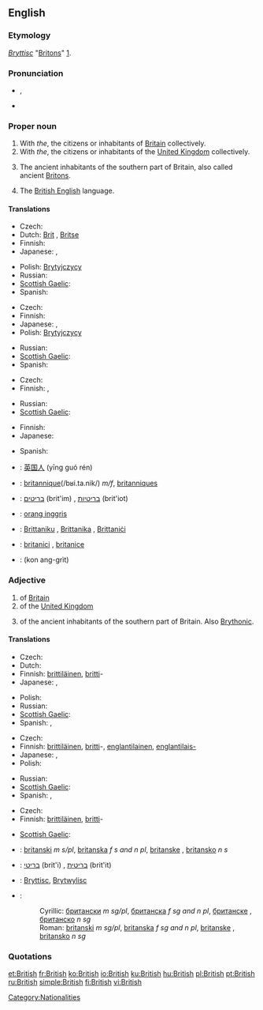 {{wikipedia|dab=British}}
==English==

{{rank|school|language|court|752|British|meant|tears|expected}}

===Etymology===
{{etyl|ang}} ''[[Bryttisc]]'' "[[Britons]]" [http://www.etymonline.com/index.php?search=British].

===Pronunciation===
* {{a|GA|RP}} {{IPA|/ˈbɹɪt.ɪʃ/}}, {{SAMPA|/"brIt.IS/}}
* {{audio|en-us-british.ogg|Audio (US)}}

===Proper noun===
{{en-proper noun}}

# With ''the'', the citizens or inhabitants of [[Britain]] collectively.
# With ''the'', the citizens or inhabitants of the [[United Kingdom]] collectively.
# {{history}} The ancient inhabitants of the southern part of Britain, also called ancient [[Briton]]s.
# The [[British English]] language.

====Translations====
{{trans-top|citizens or inhabitants of Britain}}
* Czech: {{t-|cs|Britové|m|p}}
* Dutch: [[Brit]] {{m}}, [[Britse]] {{f}}
* Finnish: {{t-|fi|britti|alt=britit}}
* Japanese: {{t+|ja|イギリス人|tr=igirisu-jin|sc=Jpan}}, {{t+|ja|英国人|tr=eikoku-jin|sc=Jpan}}
{{trans-mid}}
* Polish: [[Brytyjczycy]] {{p}}
* Russian: {{t|ru|британцы|m|p|tr=británcy|sc=Cyrl}}
* [[Scottish Gaelic]]: {{t-|gd|Breatannaich|m|xs=Scottish Gaelic}}
* Spanish: {{t|es|los británicos|pl}}
{{trans-bottom}}

{{trans-top|the citizens or inhabitants of the UK}}
* Czech: {{t-|cs|Britové|m|p}}
* Finnish: {{t-|fi|britti|alt=britit}}
* Japanese: {{t+|ja|イギリス人|tr=igirisu-jin|sc=Jpan}}, {{t+|ja|英国人|tr=eikoku-jin|sc=Jpan}}
* Polish: [[Brytyjczycy]] {{p}}
{{trans-mid}}
* Russian: {{t|ru|британцы|m|p|tr=británcy|sc=Cyrl}}
* [[Scottish Gaelic]]: {{t-|gd|Breatannaich|m|xs=Scottish Gaelic}}
* Spanish: {{t|es|los británicos|pl}}
{{trans-bottom}}

{{trans-top|history: ancient inhabitants of the southern part of Britain}}
* Czech: {{t-|cs|Britonové|m|p}}
* Finnish: {{t-|fi|britti|alt=britit}}, {{t-|fi|brittiläinen|alt=brittiläiset}}
{{trans-mid}}
* Russian: {{t|ru|бритты|m|p|tr=brítty|sc=Cyrl}}
* [[Scottish Gaelic]]: {{t-|gd|Breatannaich|m|xs=Scottish Gaelic}}
{{trans-bottom}}

{{trans-top|the British English language}}
* Finnish: {{t-|fi|englanninenglanti}}
* Japanese: {{t|ja|イギリス英語|tr=igirisu eigo|sc=Jpan}}
{{trans-mid}}
* Spanish: {{t+|es|inglés británico}}
{{trans-bottom}}

{{checktrans-top}}
<!-- Most of these are in singular. Should they really be? -->
* {{ttbc|Chinese}}: [[英国人]] (yīng guó rén)
* {{ttbc|French}}: [[britannique]](/bʁi.ta.nik/) ''m/f'', [[britanniques]] {{p}}
* {{ttbc|Hebrew}}: [[בריטים]] (brit'im) {{m|p}}, [[בריטיות]] (brit'iot) {{f|p}}
* {{ttbc|Indonesian}}: [[orang inggris]]
{{trans-mid}}
* {{ttbc|Maltese}}: [[Brittaniku]] {{m}}, [[Brittanika]] {{f}}, [[Brittaniċi]] {{p}}
* {{ttbc|Romanian}}: [[britanici]] {{m|p}}, [[britanice]] {{f|p}}
* {{ttbc|Thai}}: {{Thai|[[คนอังกฤษ]]}} (kon ang-grìt)
{{trans-bottom}}

===Adjective===
{{en-adj}}

# of [[Britain]]
# of the [[United Kingdom]]
# {{history}} of the ancient inhabitants of the southern part of Britain.  Also [[Brythonic]].

====Translations====
{{trans-top|of Britain}}
* Czech: {{t-|cs|britský}}
* Dutch: {{t-|nl|Brits}}
* Finnish: [[brittiläinen]], [[britti]]-
* Japanese: {{t|ja|イギリスの|tr=igirisu no|sc=Jpan}}, {{t|ja|英国の|tr=eikoku no|sc=Jpan}}
{{trans-mid}}
* Polish: {{t+|pl|brytyjski|m}}
* Russian: {{t+|ru|британский|tr=británskij|sc=Cyrl}}
* [[Scottish Gaelic]]: {{t-|gd|Breatannach|xs=Scottish Gaelic}}
* Spanish: {{t+|es|británico|m}}, {{t-|es|británica|f}}
{{trans-bottom}}

{{trans-top|colloquial: of the UK}}
* Czech: {{t-|cs|britský}}
* Finnish: [[brittiläinen]], [[britti]]-, [[englantilainen]], [[englantilais-]]
* Japanese: {{t|ja|イギリスの|tr=igirisu no|sc=Jpan}}, {{t|ja|英国の|tr=eikoku no|sc=Jpan}}
* Polish: {{t+|pl|brytyjski|m}}
{{trans-mid}}
* Russian: {{t+|ru|британский|tr=británskij|sc=Cyrl}}
* [[Scottish Gaelic]]: {{t-|gd|Breatannach|xs=Scottish Gaelic}}
* Spanish: {{t+|es|británico|m}}, {{t-|es|británica|f}}
{{trans-bottom}}

{{trans-top|history: of the ancient inhabitants of the southern part of Britain}}
* Czech: {{t-|cs|britonský}}
* Finnish: [[brittiläinen]], [[britti]]-
{{trans-mid}}
* [[Scottish Gaelic]]: {{t-|gd|Breatannach|xs=Scottish Gaelic}}
{{trans-bottom}}

{{checktrans-top}}
* {{ttbc|Bosnian}}: [[britanski]] ''m s/pl'', [[britanska]] ''f s and n pl'', [[britanske]] {{f}} {{p}}, [[britansko]] ''n s''
* {{ttbc|Hebrew}}: [[בריטי]] (brit'i) {{m}}, [[בריטית]] (brit'it) {{f}}
* {{ttbc|Old English}}: [[Bryttisc]], [[Brytwylisc]]
* {{ttbc|Serbian}}:
*: Cyrillic: [[британски]] ''m sg/pl'', [[британска]] ''f sg and n pl'', [[британске]] {{f}} {{p}}, [[британско]] ''n sg''
*: Roman: [[britanski]] ''m sg/pl'', [[britanska]] ''f sg and n pl'', [[britanske]] {{f}} {{p}}, [[britansko]] ''n sg''
{{checktrans-bottom}}

=== Quotations ===
{{seeCites}}

[[Category:Nationalities]]

[[et:British]]
[[fr:British]]
[[ko:British]]
[[io:British]]
[[ku:British]]
[[hu:British]]
[[pl:British]]
[[pt:British]]
[[ru:British]]
[[simple:British]]
[[fi:British]]
[[vi:British]]